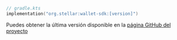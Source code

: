 
<CodeExample>

```kotlin
// gradle.kts
implementation("org.stellar:wallet-sdk:[version]")
```

</CodeExample>

Puedes obtener la última versión disponible en la [página GitHub del proyecto](https://github.com/stellar/kotlin-wallet-sdk)
